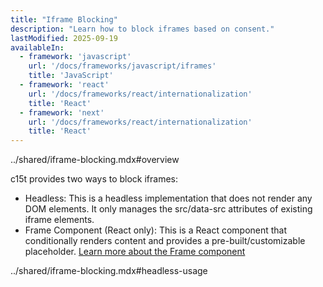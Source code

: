 ```yaml
---
title: "Iframe Blocking"
description: "Learn how to block iframes based on consent."
lastModified: 2025-09-19
availableIn:
  - framework: 'javascript'
    url: '/docs/frameworks/javascript/iframes'
    title: 'JavaScript'
  - framework: 'react'
    url: '/docs/frameworks/react/internationalization'
    title: 'React'
  - framework: 'next'
    url: '/docs/frameworks/react/internationalization'
    title: 'React'
---
```


<import>../shared/iframe-blocking.mdx#overview</import>

c15t provides two ways to block iframes:
- Headless: This is a headless implementation that does not render any DOM elements. It only manages the src/data-src attributes of existing iframe elements.
- Frame Component (React only): This is a React component that conditionally renders content and provides a pre-built/customizable placeholder. [Learn more about the Frame component](/docs/frameworks/react/components/frame)

<import>../shared/iframe-blocking.mdx#headless-usage</import>

